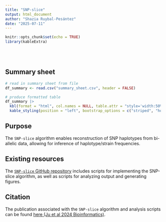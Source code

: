 ```yaml
---
title: "SNP-slice"
output: html_document
author: "Shazia Ruybal-Pesántez"
date: "2025-07-11"
---
```


```r
knitr::opts_chunk$set(echo = TRUE)
library(kableExtra)
```

<br/>
<br/>

## Summary sheet

```r
# read in summary sheet from file
df_summary <- read.csv("summary_sheet.csv", header = FALSE)

# produce formatted table
df_summary |>
  kbl(format = "html", col.names = NULL, table.attr = "style='width:50%;'", escape = FALSE) |>
  kable_styling(position = "left", bootstrap_options = c("striped", "hover", "condensed"))
```

## Purpose

The `SNP-slice` algorithm enables reconstruction of SNP haplotypes from bi-allelic data, allowing for inference of haplotype/strain frequencies.

## Existing resources

The [`SNP-slice` GitHub repository](https://github.com/nianqiaoju/snp-slice) includes scripts for implementing the SNP-slice algorithm, as well as scripts for analyzing output and generating figures. 

## Citation

The publication associated with the `SNP-slice` algorithm and analysis scripts can be found [here (Ju et al 2024 Bioinformatics)](https://doi.org/10.1093/bioinformatics/btae344).